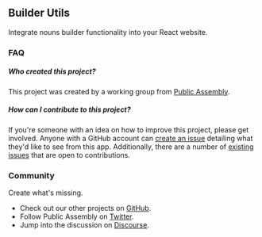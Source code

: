 ## Builder Utils

Integrate nouns builder functionality into your React website.

### FAQ

##### Who created this project?

This project was created by a working group from [Public Assembly](https://twitter.com/pblcasmbly).

##### How can I contribute to this project?

If you're someone with an idea on how to improve this project, please get involved. Anyone with a GitHub account can [create an issue](https://github.com/public-assembly/flexible/issues/new) detailing what they'd like to see from this app. Additionally, there are a number of [existing issues](https://github.com/public-assembly/flexible/issues) that are open to contributions.

### Community

Create what's missing.

- Check out our other projects on [GitHub](https://github.com/orgs/public-assembly/repositories).
- Follow Public Assembly on [Twitter](https://twitter.com/pblcasmbly).
- Jump into the discussion on [Discourse](https://forum.public---assembly.com/).